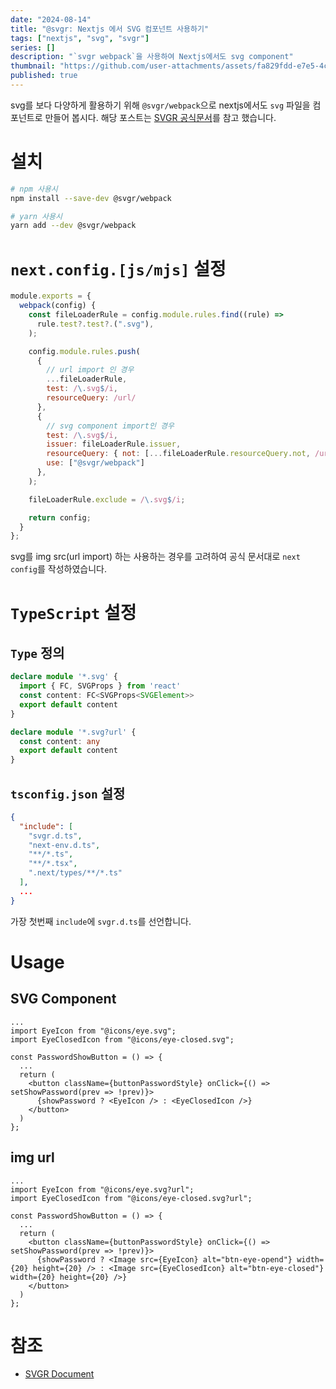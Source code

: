 ```yaml
---
date: "2024-08-14"
title: "@svgr: Nextjs 에서 SVG 컴포넌트 사용하기"
tags: ["nextjs", "svg", "svgr"]
series: []
description: "`svgr webpack`을 사용하여 Nextjs에서도 svg component"
thumbnail: "https://github.com/user-attachments/assets/fa829fdd-e7e5-4c2f-80ba-ed704606f664"
published: true
---
```


svg를 보다 다양하게 활용하기 위해 `@svgr/webpack`으로 nextjs에서도 `svg` 파일을 컴포넌트로 만들어 봅시다.
해당 포스트는 [SVGR 공식문서](https://react-svgr.com/docs/next/)를 참고 했습니다.

# 설치
```bash
# npm 사용시
npm install --save-dev @svgr/webpack

# yarn 사용시
yarn add --dev @svgr/webpack
```

# `next.config.[js/mjs]` 설정
```javascript title="next.config.[js/mjs/ts]" showLineNumbers {9-13, 15-19}
module.exports = {
  webpack(config) {
    const fileLoaderRule = config.module.rules.find((rule) =>
      rule.test?.test?.(".svg"),
    );

    config.module.rules.push(
      {
        // url import 인 경우
        ...fileLoaderRule,
        test: /\.svg$/i,
        resourceQuery: /url/
      },
      {
        // svg component import인 경우
        test: /\.svg$/i,
        issuer: fileLoaderRule.issuer,
        resourceQuery: { not: [...fileLoaderRule.resourceQuery.not, /url/] },
        use: ["@svgr/webpack"]
      },
    );

    fileLoaderRule.exclude = /\.svg$/i;

    return config;
  }
};
```
svg를 img src(url import) 하는 사용하는 경우를 고려하여 공식 문서대로 `next config`를 작성하였습니다.


# `TypeScript` 설정

## `Type` 정의
```typescript title="svgr.d.ts"
declare module '*.svg' {
  import { FC, SVGProps } from 'react'
  const content: FC<SVGProps<SVGElement>>
  export default content
}

declare module '*.svg?url' {
  const content: any
  export default content
}
```

## `tsconfig.json` 설정
```json title="tsconfig.json"
{
  "include": [
    "svgr.d.ts",
    "next-env.d.ts",
    "**/*.ts",
    "**/*.tsx",
    ".next/types/**/*.ts"
  ],
  ...
}
```
가장 첫번째 `include`에 `svgr.d.ts`를 선언합니다.

# Usage

## SVG Component
```tsx
...
import EyeIcon from "@icons/eye.svg";
import EyeClosedIcon from "@icons/eye-closed.svg";

const PasswordShowButton = () => {
  ...
  return (
    <button className={buttonPasswordStyle} onClick={() => setShowPassword(prev => !prev)}>
      {showPassword ? <EyeIcon /> : <EyeClosedIcon />}
    </button>
  )
};
```

## img url
```tsx
...
import EyeIcon from "@icons/eye.svg?url";
import EyeClosedIcon from "@icons/eye-closed.svg?url";

const PasswordShowButton = () => {
  ...
  return (
    <button className={buttonPasswordStyle} onClick={() => setShowPassword(prev => !prev)}>
      {showPassword ? <Image src={EyeIcon} alt="btn-eye-opend"} width={20} height={20} /> : <Image src={EyeClosedIcon} alt="btn-eye-closed"} width={20} height={20} />}
    </button>
  )
};
```



# 참조
* [SVGR Document](https://react-svgr.com/docs/next/)